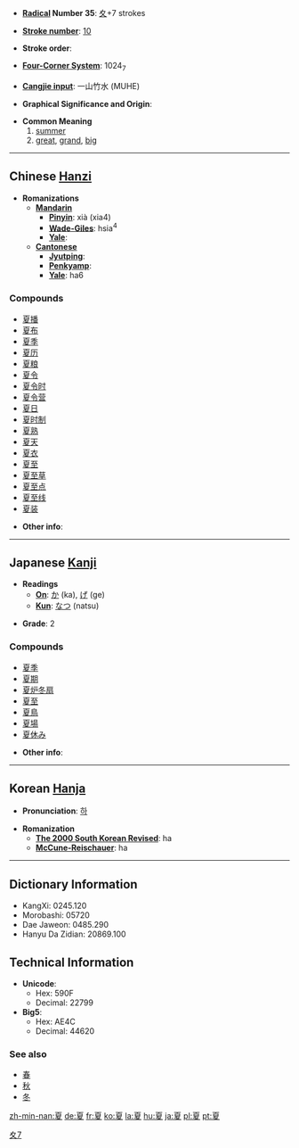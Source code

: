 * '''[[Wiktionary:Chinese radical index| Radical]] Number 35''': [[Wiktionary:Chinese radical index 夊|夊]]+7 strokes

* '''[[Wiktionary:Chinese total strokes index|Stroke number]]''': [[Wiktionary:Chinese total strokes index 10|10]]

* '''Stroke order''': 

* '''[[Wiktionary:Chinese four corner index|Four-Corner System]]''': 1024<sub>7</sub>

* '''[[Wiktionary:Chinese Cangjie index|Cangjie input]]''': 一山竹水 (MUHE)

* '''Graphical Significance and Origin''': 

* '''Common Meaning'''
*# [[summer]]
*# [[great]], [[grand]], [[big]]

----

== Chinese [[Hanzi]] ==

* '''Romanizations'''
** '''[[Mandarin]]'''
*** '''[[Pinyin]]''': xià (xia4)
*** '''[[Wade-Giles]]''': hsia<sup>4</sup>
*** '''[[Yale]]''': 
** '''[[Cantonese]]'''
*** '''[[Jyutping]]''':
*** '''[[Penkyamp]]''': 
*** '''[[Yale]]''': ha6

===Compounds===
*[[夏播]]
*[[夏布]]
*[[夏季]]
*[[夏历]]
*[[夏粮]]
*[[夏令]]
*[[夏令时]]
*[[夏令营]]
*[[夏日]]
*[[夏时制]]
*[[夏熟]]
*[[夏天]]
*[[夏衣]]
*[[夏至]]
*[[夏至草]]
*[[夏至点]]
*[[夏至线]]
*[[夏装]]

* '''Other info''': 

----

== Japanese [[Kanji]] ==

* '''Readings'''
** '''[[On]]''': [[か]] (ka), [[げ]] (ge)
** '''[[Kun]]''': [[なつ]] (natsu)

* '''Grade''': 2 [[Category:Grade 2 kanji|夊7]]

===Compounds===
*[[夏季]]
*[[夏期]]
*[[夏炉冬扇]]
*[[夏至]]
*[[夏鳥]]
*[[夏場]]
*[[夏休み]]

* '''Other info''':  

----

== Korean [[Hanja]] ==

* '''Pronunciation''': [[하]]

* '''Romanization'''
** '''[[The 2000 South Korean Revised Romanization|The 2000 South Korean Revised]]''': ha
** '''[[McCune-Reischauer]]''': ha

----

== Dictionary Information ==

* KangXi: 0245.120
* Morobashi: 05720
* Dae Jaweon: 0485.290
* Hanyu Da Zidian: 20869.100

== Technical Information ==

* '''Unicode''':
** Hex: 590F
** Decimal: 22799
* '''Big5''':
** Hex: AE4C
** Decimal: 44620

===See also===
*[[春]]
*[[秋]]
*[[冬]]

[[zh-min-nan:夏]]
[[de:夏]]
[[fr:夏]]
[[ko:夏]]
[[la:夏]]
[[hu:夏]]
[[ja:夏]]
[[pl:夏]]
[[pt:夏]]